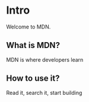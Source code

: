 # Intro

Welcome to MDN.

## What is MDN?

MDN is where developers learn

## How to use it?

Read it, search it, start building
